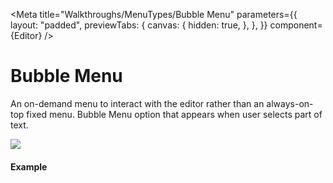 

<Meta
  title="Walkthroughs/MenuTypes/Bubble Menu"
  parameters={{
    layout: "padded",
    previewTabs: {
      canvas: {
        hidden: true,
      },
    },
  }}
  component={Editor}
/>

# Bubble Menu

An on-demand menu to interact with the editor rather than an always-on-top fixed
menu. Bubble Menu option that appears when user selects part of text.

<img src={Bubble} />

#### **Example**

<Canvas>
  <Story name="Bubble Menu">
    <Editor menuType="bubble" />
  </Story>
</Canvas>

